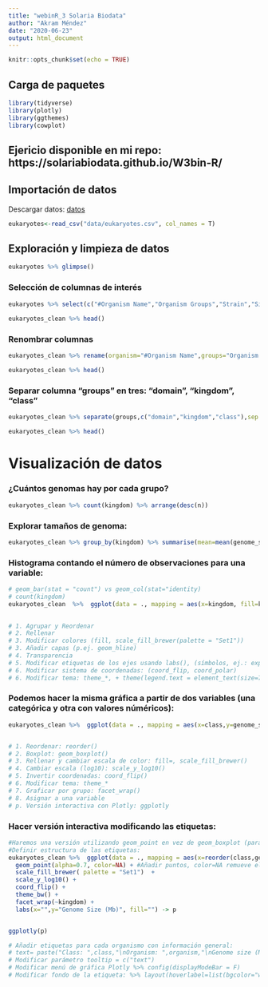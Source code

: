 ```yaml
---
title: "webinR_3 Solaria Biodata"
author: "Akram Méndez"
date: "2020-06-23"
output: html_document
---
```


```r
knitr::opts_chunk$set(echo = TRUE)
```

## Carga de paquetes
```r
library(tidyverse)
library(plotly)
library(ggthemes)
library(cowplot)
```

## Ejericio disponible en mi repo: https://solariabiodata.github.io/W3bin-R/

##  Importación de datos
Descargar datos:
[datos](https://www.kaggle.com/camnugent/genome-information-for-sequenced-organisms)

```r
eukaryotes<-read_csv("data/eukaryotes.csv", col_names = T)
```


## Exploración y limpieza de datos
```r
eukaryotes %>% glimpse()

```

### Selección de columnas de interés
```r
eukaryotes %>% select(c("#Organism Name","Organism Groups","Strain","Size(Mb)","GC%","CDS")) -> eukaryotes_clean
  
eukaryotes_clean %>% head()

```

### Renombrar columnas
```r
eukaryotes_clean %>% rename(organism="#Organism Name",groups="Organism Groups",genome_size_mb="Size(Mb)",gc_percent="GC%") %>% rename_with(tolower) -> eukaryotes_clean

eukaryotes_clean %>% head()
```

### Separar columna "groups" en tres: "domain", "kingdom", "class"

```r
eukaryotes_clean %>% separate(groups,c("domain","kingdom","class"),sep = ";") -> eukaryotes_clean

eukaryotes_clean %>% head()
```

# Visualización de datos
### ¿Cuántos genomas hay por cada grupo?
```r
eukaryotes_clean %>% count(kingdom) %>% arrange(desc(n))
```

### Explorar tamaños de genoma:
```r
eukaryotes_clean %>% group_by(kingdom) %>% summarise(mean=mean(genome_size_mb),sd=sd(genome_size_mb),max=max(genome_size_mb),min=min(genome_size_mb))
```



### Histograma contando el número de observaciones para una variable:
```r
# geom_bar(stat = "count") vs geom_col(stat="identity)
# count(kingdom)
eukaryotes_clean  %>%  ggplot(data = ., mapping = aes(x=kingdom, fill=kingdom))
  

# 1. Agrupar y Reordenar
# 2. Rellenar
# 3. Modificar colores (fill, scale_fill_brewer(palette = "Set1"))
# 3. Añadir capas (p.ej. geom_hline)
# 4. Transparencia  
# 5. Modificar etiquetas de los ejes usando labs(), (símbolos, ej.: expression(paste("Etiqueta ",mu)))
# 6. Modificar sistema de coordenadas: (coord_flip, coord_polar)
# 6. Modificar tema: theme_*, + theme(legend.text = element_text(size=7), legend.key.size = unit(0.5,"cm")
```

### Podemos hacer la misma gráfica a partir de dos variables (una categórica y otra con valores núméricos): 
```r
eukaryotes_clean %>%  ggplot(data = ., mapping = aes(x=class,y=genome_size_mb))


# 1. Reordenar: reorder()
# 2. Boxplot: geom_boxplot()
# 3. Rellenar y cambiar escala de color: fill=, scale_fill_brewer()
# 4. Cambiar escala (log10): scale_y_log10()
# 5. Invertir coordenadas: coord_flip()
# 6. Modificar tema: theme_*
# 7. Graficar por grupo: facet_wrap()
# 8. Asignar a una variable
# p. Versión interactiva con Plotly: ggplotly

```

### Hacer versión interactiva modificando las etiquetas:
```r
#Haremos una versión utilizando geom_point en vez de geom_boxplot (para analizar los datos de cada organismo):
#Definir estructura de las etiquetas: 
eukaryotes_clean %>%  ggplot(data = ., mapping = aes(x=reorder(class,genome_size_mb),y=genome_size_mb, fill=kingdom)) + 
  geom_point(alpha=0.7, color=NA) + #Añadir puntos, color=NA remueve el borde de cada uno
  scale_fill_brewer( palette = "Set1")  + 
  scale_y_log10() +
  coord_flip() + 
  theme_bw() + 
  facet_wrap(~kingdom) +
  labs(x="",y="Genome Size (Mb)", fill="") -> p 


ggplotly(p)

# Añadir etiquetas para cada organismo con información general: 
# text= paste("Class: ",class,"\nOrganism: ",organism,"\nGenome size (Mb):", genome_size_mb)
# Modificar parámetro tooltip = c("text")
# Modificar menú de gráfica Plotly %>% config(displayModeBar = F) 
# Modificar fondo de la etiqueta: %>% layout(hoverlabel=list(bgcolor="white"))
```


